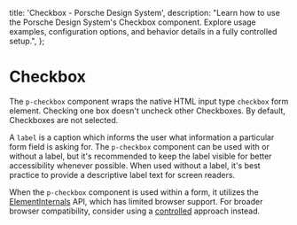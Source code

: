 
  title: 'Checkbox - Porsche Design System',
  description:
    "Learn how to use the Porsche Design System's Checkbox component. Explore usage examples, configuration options, and behavior details in a fully controlled setup.",
};

# Checkbox <ComponentStatus tagName="p-checkbox"></ComponentStatus>

The `p-checkbox` component wraps the native HTML input type `checkbox` form element. Checking one box doesn't uncheck
other Checkboxes. By default, Checkboxes are not selected.

A `label` is a caption which informs the user what information a particular form field is asking for. The `p-checkbox`
component can be used with or without a label, but it's recommended to keep the label visible for better accessibility
whenever possible. When used without a label, it's best practice to provide a descriptive label text for screen readers.

<Notification heading="Attention" heading-tag="h2" state="warning">
  When the <code>p-checkbox</code> component is used within a form, it utilizes the
  <a href="https://developer.mozilla.org/en-US/docs/Web/API/ElementInternals">ElementInternals</a> API, which has
  limited browser support. For broader browser compatibility, consider using a
  <a href="components/checkbox/examples/#controlled">controlled</a> approach instead.
</Notification>

<Configurator tagName="p-checkbox" story={checkboxStory} />
